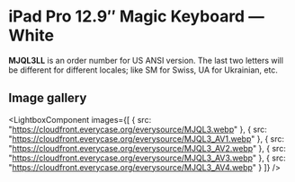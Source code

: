 
# iPad Pro 12.9″ Magic Keyboard — White

<Callout type='info' emoji='👉🏻'>**MJQL3LL** is an order number for US ANSI version. The last two letters will be different for different locales; like SM for Swiss, UA for Ukrainian, etc.</Callout>

## Image gallery

<LightboxComponent
    images={[
      {
        src: "https://cloudfront.everycase.org/everysource/MJQL3.webp"
      },
      {
        src: "https://cloudfront.everycase.org/everysource/MJQL3_AV1.webp"
      },
      {
        src: "https://cloudfront.everycase.org/everysource/MJQL3_AV2.webp"
      },
      {
        src: "https://cloudfront.everycase.org/everysource/MJQL3_AV3.webp"
      },
      {
        src: "https://cloudfront.everycase.org/everysource/MJQL3_AV4.webp"
      }
    ]}
  />
